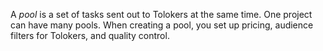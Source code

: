 A _pool_ is a set of tasks sent out to Tolokers at the same time. One project can have many pools. When creating a pool, you set up pricing, audience filters for Tolokers, and quality control.